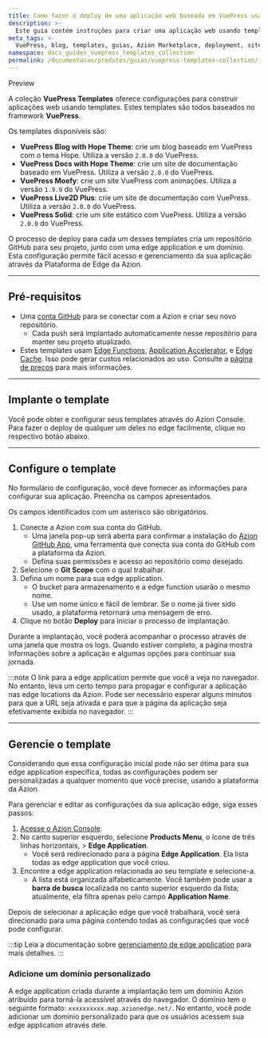 ```yaml
---
title: Como fazer o deploy de uma aplicação web baseada em VuePress usando templates
description: >-
  Este guia contém instruções para criar uma aplicação web usando templates baseados em VuePress.
meta_tags: >-
  VuePress, blog, templates, guias, Azion Marketplace, deployment, site estático
namespace: docs_guides_vuepress_templates_collection
permalink: /documentacao/produtos/guias/vuepress-templates-collection/
---
```



<Tag severity="info" client:only="vue">
Preview
</Tag>

A coleção **VuePress Templates** oferece configurações para construir aplicações web usando templates. Estes templates são todos baseados no framework **VuePress**.

Os templates disponíveis são:

- **VuePress Blog with Hope Theme**: crie um blog baseado em VuePress com o tema Hope. Utiliza a versão `2.0.0` do VuePress.
- **VuePress Docs with Hope Theme**: crie um site de documentação baseado em VuePress. Utiliza a versão `2.0.0` do VuePress.
- **VuePress Moefy**: crie um site VuePress com animações. Utiliza a versão `1.9.9` do VuePress.
- **VuePress Live2D Plus**: crie um site de documentação com VuePress. Utiliza a versão `2.0.0` do VuePress.
- **VuePress Solid**: crie um site estático com VuePress. Utiliza a versão `2.0.0` do VuePress.

O processo de deploy para cada um desses templates cria um repositório GitHub para seu projeto, junto com uma edge application e um domínio. Esta configuração permite fácil acesso e gerenciamento da sua aplicação através da Plataforma de Edge da Azion.

---

## Pré-requisitos

- Uma [conta GitHub](https://github.com/signup) para se conectar com a Azion e criar seu novo repositório.
    - Cada push será implantado automaticamente nesse repositório para manter seu projeto atualizado.
- Estes templates usam [Edge Functions](/pt-br/documentacao/produtos/build/edge-application/edge-functions/), [Application Accelerator](/pt-br/documentacao/produtos/build/edge-application/application-accelerator/), e [Edge Cache](/pt-br/documentacao/produtos/build/edge-application/edge-cache/). Isso pode gerar custos relacionados ao uso. Consulte a [página de preços](/pt-br/precos/) para mais informações.

---

## Implante o template

Você pode obter e configurar seus templates através do Azion Console. Para fazer o deploy de qualquer um deles no edge facilmente, clique no respectivo botão abaixo.

<LinkButton
    label="Implantar VuePress Blog with Hope Theme"
    link="https://console.azion.com/create/azion-community/vuepress-blog-hope"
    icon="ai ai-azion"
    icon-pos="left"
/>
<LinkButton
    label="Implantar VuePress Docs with Hope Theme"
    link="https://console.azion.com/create/azion-community/vuepress-docs-hope"
    icon="ai ai-azion"
    icon-pos="left"
/>
<LinkButton
    label="Implantar VuePress Moefy"
    link="https://console.azion.com/create/azion-community/vuepress-moefy"
    icon="ai ai-azion"
    icon-pos="left"
/>
<LinkButton
    label="Implantar VuePress Live2D Plus"
    link="https://console.azion.com/create/azion-community/vuepress-live2d-plus"
    icon="ai ai-azion"
    icon-pos="left"
/>
<LinkButton
    label="Implantar VuePress Solid"
    link="https://console.azion.com/create/azion-community/vuepress-solid"
    icon="ai ai-azion"
    icon-pos="left"
/>

---

## Configure o template

No formulário de configuração, você deve fornecer as informações para configurar sua aplicação. Preencha os campos apresentados. 

Os campos identificados com um asterisco são obrigatórios.

1. Conecte a Azion com sua conta do GitHub.
    - Uma janela pop-up será aberta para confirmar a instalação do [Azion GitHub App](/pt-br/documentacao/produtos/guias/azion-github-app/), uma ferramenta que conecta sua conta do GitHub com a plataforma da Azion.
    - Defina suas permissões e acesso ao repositório como desejado.
2. Selecione o **Git Scope** com o qual trabalhar.
3. Defina um nome para sua edge application.
    - O bucket para armazenamento e a edge function usarão o mesmo nome.
    - Use um nome único e fácil de lembrar. Se o nome já tiver sido usado, a plataforma retornará uma mensagem de erro.
4. Clique no botão **Deploy** para iniciar o processo de implantação.

Durante a implantação, você poderá acompanhar o processo através de uma janela que mostra os logs. Quando estiver completo, a página mostra informações sobre a aplicação e algumas opções para continuar sua jornada.

:::note
O link para a edge application permite que você a veja no navegador. No entanto, leva um certo tempo para propagar e configurar a aplicação nas edge locations da Azion. Pode ser necessário esperar alguns minutos para que a URL seja ativada e para que a página da aplicação seja efetivamente exibida no navegador.
:::

---

## Gerencie o template

Considerando que essa configuração inicial pode não ser ótima para sua edge application específica, todas as configurações podem ser personalizadas a qualquer momento que você precise, usando a plataforma da Azion.

Para gerenciar e editar as configurações da sua aplicação edge, siga esses passos:

1. [Acesse o Azion Console](https://console.azion.com).
2. No canto superior esquerdo, selecione **Products Menu**, o ícone de três linhas horizontais, > **Edge Application**.
    - Você será redirecionado para a página **Edge Application**. Ela lista todas as edge application que você criou.
3. Encontre a edge application relacionada ao seu template e selecione-a.
    - A lista está organizada alfabeticamente. Você também pode usar a **barra de busca** localizada no canto superior esquerdo da lista; atualmente, ela filtra apenas pelo campo **Application Name**.

Depois de selecionar a aplicação edge que você trabalhará, você será direcionado para uma página contendo todas as configurações que você pode configurar.

:::tip
Leia a documentação sobre [gerenciamento de edge application](/pt-br/documentacao/produtos/build/edge-application/primeiros-passos/) para mais detalhes.
:::

### Adicione um domínio personalizado

A edge application criada durante a implantação tem um domínio Azion atribuído para torná-la acessível através do navegador. O domínio tem o seguinte formato: `xxxxxxxxxx.map.azionedge.net/`. No entanto, você pode adicionar um domínio personalizado para que os usuários acessem sua edge application através dele.

<LinkButton link="/pt-br/documentacao/produtos/guias/configurar-dominio/" label="ir para o guia de configuração de domínio" severity="secondary" /> 
